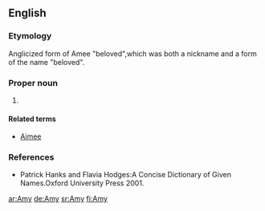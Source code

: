 ==English==

===Etymology===
Anglicized form of {{OF.}} Amee "beloved",which was both a nickname and a form of the {{L.}} name {{term|Amata|lang=la}} "beloved".

===Proper noun===
{{en-proper noun}}

# {{given name|female|from French|}}

====Related terms====
*[[Aimee]]

===References===
*Patrick Hanks and Flavia Hodges:A Concise Dictionary of Given Names.Oxford University Press 2001.



[[ar:Amy]]
[[de:Amy]]
[[sr:Amy]]
[[fi:Amy]]